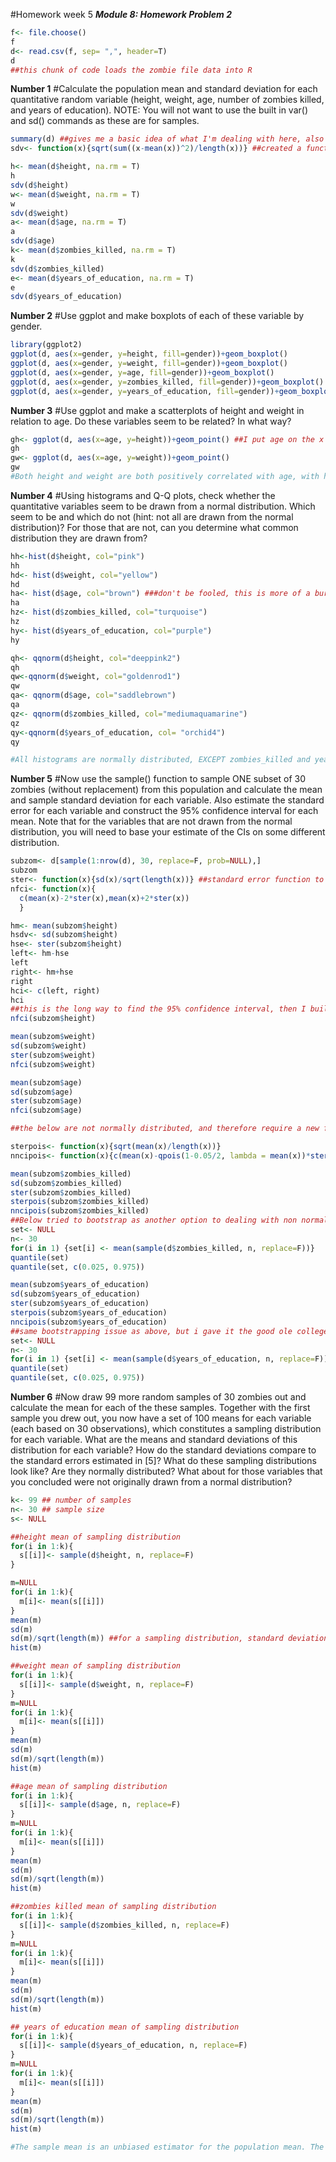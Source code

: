 #Homework week 5
***Module 8: Homework Problem 2***
```r
f<- file.choose()
f
d<- read.csv(f, sep= ",", header=T)
d
##this chunk of code loads the zombie file data into R
```

**Number 1**
#Calculate the population mean and standard deviation for each quantitative random variable (height, weight, age, number of zombies killed, and years of education). NOTE: You will not want to use the built in var() and sd() commands as these are for samples.

```r
summary(d) ##gives me a basic idea of what I'm dealing with here, also provides way to check mean answers
sdv<- function(x){sqrt(sum((x-mean(x))^2)/length(x))} ##created a function for the standard deviation, could not use var() because it would have divided by the wrong length

h<- mean(d$height, na.rm = T)
h
sdv(d$height) 
w<- mean(d$weight, na.rm = T)
w
sdv(d$weight)
a<- mean(d$age, na.rm = T)
a
sdv(d$age)
k<- mean(d$zombies_killed, na.rm = T)
k
sdv(d$zombies_killed)
e<- mean(d$years_of_education, na.rm = T)
e
sdv(d$years_of_education)
```

**Number 2**
#Use ggplot and make boxplots of each of these variable by gender.
```r
library(ggplot2)
ggplot(d, aes(x=gender, y=height, fill=gender))+geom_boxplot()
ggplot(d, aes(x=gender, y=weight, fill=gender))+geom_boxplot()
ggplot(d, aes(x=gender, y=age, fill=gender))+geom_boxplot()
ggplot(d, aes(x=gender, y=zombies_killed, fill=gender))+geom_boxplot()
ggplot(d, aes(x=gender, y=years_of_education, fill=gender))+geom_boxplot()
```

**Number 3**
#Use ggplot and make a scatterplots of height and weight in relation to age. Do these variables seem to be related? In what way?
```r
gh<- ggplot(d, aes(x=age, y=height))+geom_point() ##I put age on the x axis because this makes it easier for me to compare the two different scatterplots
gh
gw<- ggplot(d, aes(x=age, y=weight))+geom_point()
gw
#Both height and weight are both positively correlated with age, with height being more closely correlated with weight varying.  More fat young people than tall young people.
```

**Number 4**
#Using histograms and Q-Q plots, check whether the quantitative variables seem to be drawn from a normal distribution. Which seem to be and which do not (hint: not all are drawn from the normal distribution)? For those that are not, can you determine what common distribution they are drawn from?
```r
hh<-hist(d$height, col="pink")
hh
hd<- hist(d$weight, col="yellow")
hd
ha<- hist(d$age, col="brown") ###don't be fooled, this is more of a burnt adobe color
ha
hz<- hist(d$zombies_killed, col="turquoise")
hz
hy<- hist(d$years_of_education, col="purple")
hy

qh<- qqnorm(d$height, col="deeppink2")
qh
qw<-qqnorm(d$weight, col="goldenrod1")
qw
qa<- qqnorm(d$age, col="saddlebrown")
qa
qz<- qqnorm(d$zombies_killed, col="mediumaquamarine")
qz
qy<-qqnorm(d$years_of_education, col= "orchid4")
qy

#All histograms are normally distributed, EXCEPT zombies_killed and years_of_educations.  These two distributions are left skewed and Poisson distribution because they are discrete random variables.
```

**Number 5**
#Now use the sample() function to sample ONE subset of 30 zombies (without replacement) from this population and calculate the mean and sample standard deviation for each variable. Also estimate the standard error for each variable and construct the 95% confidence interval for each mean. Note that for the variables that are not drawn from the normal distribution, you will need to base your estimate of the CIs on some different distribution.
```r
subzom<- d[sample(1:nrow(d), 30, replace=F, prob=NULL),]
subzom
ster<- function(x){sd(x)/sqrt(length(x))} ##standard error function to be used with each variable
nfci<- function(x){
  c(mean(x)-2*ster(x),mean(x)+2*ster(x))
  }

hm<- mean(subzom$height)
hsdv<- sd(subzom$height)
hse<- ster(subzom$height)
left<- hm-hse
left
right<- hm+hse
right
hci<- c(left, right)
hci
##this is the long way to find the 95% confidence interval, then I built the above function
nfci(subzom$height)

mean(subzom$weight)
sd(subzom$weight)
ster(subzom$weight)
nfci(subzom$weight)

mean(subzom$age)
sd(subzom$age)
ster(subzom$age)
nfci(subzom$age)

##the below are not normally distributed, and therefore require a new function to build the 95% confidence interval.  Bootstrapping should calculate the confidence interval by simmulation, meaning it does not presume the underlying distribution of the variable.

sterpois<- function(x){sqrt(mean(x)/length(x))}
nncipois<- function(x){c(mean(x)-qpois(1-0.05/2, lambda = mean(x))*sterpois(x),mean(x)+qpois(1-0.05/2, lambda = mean(x))*sterpois(x))}

mean(subzom$zombies_killed)
sd(subzom$zombies_killed)
ster(subzom$zombies_killed)
sterpois(subzom$zombies_killed)
nncipois(subzom$zombies_killed)
##Below tried to bootstrap as another option to dealing with non normalized data, however I just dont think this worked.  I am still confused about the concept of bootstrapping.
set<- NULL
n<- 30
for(i in 1) {set[i] <- mean(sample(d$zombies_killed, n, replace=F))}
quantile(set)
quantile(set, c(0.025, 0.975))

mean(subzom$years_of_education)
sd(subzom$years_of_education)
ster(subzom$years_of_education)
sterpois(subzom$years_of_education)
nncipois(subzom$years_of_education)
##same bootstrapping issue as above, but i gave it the good ole college try
set<- NULL
n<- 30
for(i in 1) {set[i] <- mean(sample(d$years_of_education, n, replace=F))}
quantile(set)
quantile(set, c(0.025, 0.975))
```

**Number 6**
#Now draw 99 more random samples of 30 zombies out and calculate the mean for each of the these samples. Together with the first sample you drew out, you now have a set of 100 means for each variable (each based on 30 observations), which constitutes a sampling distribution for each variable. What are the means and standard deviations of this distribution for each variable? How do the standard deviations compare to the standard errors estimated in [5]? What do these sampling distributions look like? Are they normally distributed? What about for those variables that you concluded were not originally drawn from a normal distribution?
```r
k<- 99 ## number of samples
n<- 30 ## sample size
s<- NULL

##height mean of sampling distribution
for(i in 1:k){
  s[[i]]<- sample(d$height, n, replace=F)
}

m=NULL
for(i in 1:k){
  m[i]<- mean(s[[i]])
}
mean(m)
sd(m)
sd(m)/sqrt(length(m)) ##for a sampling distribution, standard deviation=standard error.  this is why this equation is used here.
hist(m)

##weight mean of sampling distribution
for(i in 1:k){
  s[[i]]<- sample(d$weight, n, replace=F)
}
m=NULL
for(i in 1:k){
  m[i]<- mean(s[[i]])
}
mean(m)
sd(m)
sd(m)/sqrt(length(m))
hist(m)

##age mean of sampling distribution
for(i in 1:k){
  s[[i]]<- sample(d$age, n, replace=F)
}
m=NULL
for(i in 1:k){
  m[i]<- mean(s[[i]])
}
mean(m)
sd(m)
sd(m)/sqrt(length(m))
hist(m)

##zombies killed mean of sampling distribution
for(i in 1:k){
  s[[i]]<- sample(d$zombies_killed, n, replace=F)
}
m=NULL
for(i in 1:k){
  m[i]<- mean(s[[i]])
}
mean(m)
sd(m)
sd(m)/sqrt(length(m))
hist(m)

## years of education mean of sampling distribution
for(i in 1:k){
  s[[i]]<- sample(d$years_of_education, n, replace=F)
}
m=NULL
for(i in 1:k){
  m[i]<- mean(s[[i]])
}
mean(m)
sd(m)
sd(m)/sqrt(length(m))
hist(m)

#The sample mean is an unbiased estimator for the population mean. The standard deviations of this distribution are different from the standard errors calculated in number 5 by a magnitude of 10.  All of these sampling distributions appear to be normally distributed.  This is different than before in Number 4 because we took out 99 random samples of 30 zombies rather than looking at the complete data set.  This means that the sample becomes normalized.
```

